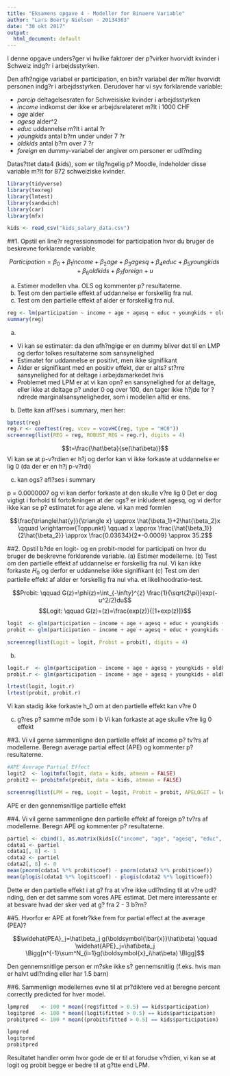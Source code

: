 ```yaml
---
title: "Eksamens opgave 4 - Modeller for Binaere Variable"
author: "Lars Boerty Nielsen - 20134303"
date: "30 okt 2017"
output:
  html_document: default
---
```


I denne opgave unders?ger vi hvilke faktorer der p?virker hvorvidt kvinder i Schweiz indg?r i arbejdsstyrken.

Den afh?ngige variabel er participation, en bin?r variabel der m?ler hvorvidt personen indg?r i arbejdsstyrken. Derudover har vi syv forklarende variable: 

- $parcip$ deltagelsesraten for Schweisiske kvinder i arbejdsstyrken
- $income$ indkomst der ikke er arbejdsrelateret m?lt i 1000 CHF
- $age$ alder
- $agesq$ alder^2
- $educ$ uddannelse m?lt i antal ?r
- $youngkids$ antal b?rn under under 7 ?r
- $oldkids$ antal b?rn over 7 ?r
- $foreign$ en dummy-variabel der angiver om personer er udl?nding

Datas?ttet data4 (kids), som er tilg?ngelig p? Moodle, indeholder disse variable m?lt for
872 schweiziske kvinder.

```r
library(tidyverse)
library(texreg)
library(lmtest)
library(sandwich)
library(car)
library(mfx)

kids <- read_csv("kids_salary_data.csv")
```


##1. Opstil en line?r regressionsmodel for participation hvor du bruger de beskrevne forklarende variable

$$Participation=\beta_0+\beta_1income+\beta_2age+\beta_3agesq+\beta_4educ+\beta_5youngkids+\beta_6oldkids+\beta_7foreign+u$$

(a) Estimer modellen vha. OLS og kommenter p? resultaterne.
(b) Test om den partielle effekt af uddannelse er forskellig fra nul.
(c) Test om den partielle effekt af alder er forskellig fra nul.


```r
reg <- lm(participation ~ income + age + agesq + educ + youngkids + oldkids + foreign, data = kids)
summary(reg)
```
a)
  
* Vi kan se estimater: da den afh?ngige er en dummy bliver det til en LMP og derfor tolkes resultaterne som sansynelighed
* Estimatet for uddannelse er positivt, men ikke signifikant
* Alder er signifikant med en positiv effekt, der er alts? st?rre sansynelighed for at deltage i arbejdsmarkedet hvis 
* Problemet med LPM er at vi kan opn? en sansynelighed for at deltage, eller ikke at deltage p? under 0 og over 100, den tager ikke h?jde for ?ndrede marginalsansyneligheder, som i modellen altid er ens.


b) Dette kan afl?ses i summary, men her:

```r
bptest(reg)
reg.r <- coeftest(reg, vcov = vcovHC(reg, type = "HC0"))
screenreg(list(REG = reg, ROBUST_REG = reg.r), digits = 4)
```

$$t=\frac{\hat\beta}{se(\hat\beta)}$$ 
Vi kan se at p-v?rdien er h?j og derfor kan vi ikke forkaste at uddannelse er lig 0 (da der er en h?j p-v?rdi)

c) kan ogs? afl?ses i summary

p = 0.0000007 og vi kan derfor forkaste at den skulle v?re lig 0
Det er dog vigtigt i forhold til fortolkningen at der ogs? er inkluderet agesq, og vi derfor ikke kan se p? estimatet for age alene. vi kan med formlen

$$\frac{\triangle\hat{y}}{\triangle x} \approx \hat{\beta_1}+2\hat{\beta_2}x \qquad \xrightarrow{Toppunkt} \qquad x \approx \frac{\hat{\beta_1}}{2\hat{\beta_2}} \approx  \frac{0.03634}{2*-0.0009} \approx 35.2$$




\pagebreak

##2. Opstil b?de en logit- og en probit-model for participati on hvor du bruger de beskrevne forklarende variable.
(a) Estimer modellerne.
(b) Test om den partielle effekt af uddannelse er forskellig fra nul.
Vi kan ikke forkaste $H_0$ og derfor er uddannelse ikke signifikant
(c) Test om den partielle effekt af alder er forskellig fra nul vha. et likelihoodratio-test.

$$Probit: \qquad G(z)=\phi(z)=\int_{-\infty}^{z} \frac{1}{\sqrt{2\pi}}exp(-u^2/2)du$$
$$Logit: \qquad G(z)=(z)=\frac{exp(z)}{[1+exp(z)]}$$

```r
logit  <- glm(participation ~ income + age + agesq + educ + youngkids + oldkids + foreign, data = kids, family = binomial(link = "logit"))
probit <- glm(participation ~ income + age + agesq + educ + youngkids + oldkids + foreign, data = kids, family = binomial(link = "probit"))

screenreg(list(Logit = logit, Probit = probit), digits = 4)
```


b)

```r
logit.r  <- glm(participation ~ income + age + agesq + youngkids + oldkids + foreign, data = kids, family = binomial(link = "logit"))
probit.r <- glm(participation ~ income + age + agesq + youngkids + oldkids + foreign, data = kids, family = binomial(link = "probit"))

lrtest(logit, logit.r)
lrtest(probit, probit.r)
```
Vi kan stadig ikke forkaste h_0 om at den partielle effekt kan v?re 0

c) g?res p? samme m?de som i b
Vi kan forkaste at age skulle v?re lig 0 effekt

\pagebreak

##3. Vi vil gerne sammenligne den partielle effekt af income p? tv?rs af modellerne.
Beregn average partial effect (APE) og kommenter p? resultaterne.
```r
#APE Average Partial Effect
logit2  <- logitmfx(logit, data = kids, atmean = FALSE)
probit2 <- probitmfx(probit, data = kids, atmean = FALSE)

screenreg(list(LPM = reg, Logit = logit, Probit = probit, APELOGIT = logit2, APEPROBIT = probit2), digits = 4)
```
APE er den gennemsnitlige partielle effekt

\pagebreak

##4. Vi vil gerne sammenligne den partielle effekt af foreign p? tv?rs af modellerne.
Beregn APE og kommenter p? resultaterne.

```r
partiel <- cbind(1, as.matrix(kids[c("income", "age", "agesq", "educ", "youngkids", "oldkids", "foreign")]))
cdata1 <- partiel
cdata1[, 8] <- 1
cdata2 <- partiel
cdata2[, 8] <- 0
mean(pnorm(cdata1 %*% probit$coef) - pnorm(cdata2 %*% probit$coef))
mean(plogis(cdata1 %*% logit$coef) - plogis(cdata2 %*% logit$coef))
```
Dette er den partielle effekt i at g? fra at v?re ikke udl?nding til at v?re udl?nding, den er det samme som vores APE estimat. Det mere interessante er at besvare hvad der sker ved at g? fra 2 - 3 b?rn?

\pagebreak

##5. Hvorfor er APE at foretr?kke frem for partial effect at the average (PEA)?

$$\widehat{PEA}_j=\hat\beta_j g(\boldsymbol{\bar{x}}\hat\beta) \qquad \widehat{APE}_j=\hat\beta_j \Bigg[n^{-1}\sum^N_{i=1}g(\boldsymbol{x}_i\hat\beta) \Bigg]$$

Den gennemsnitlige person er m?ske ikke s? gennemsnitlig (f.eks. hvis man er halvt udl?nding eller har 1.5 barn)




##6. Sammenlign modellernes evne til at pr?diktere ved at beregne percent correctly predicted for hver model.
```r
lpmpred    <- 100 * mean((reg$fitted > 0.5) == kids$participation)
logitpred  <- 100 * mean((logit$fitted > 0.5) == kids$participation)
probitpred <- 100 * mean((probit$fitted > 0.5) == kids$participation)

lpmpred
logitpred
probitpred
```

Resultatet handler omm hvor gode de er til at forudse v?rdien, vi kan se at logit og probit begge er bedre til at g?tte end LPM. 

